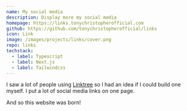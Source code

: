 ```yaml
---
name: My social media
description: Display more my social media
homepage: https://links.tonychristopherofficial.com
github: https://github.com/tonychristopherofficial/links
icon: Link
image: /images/projects/links/cover.png
repo: links
techstack:
  - label: Typescript
  - label: Next.js
  - label: Tailwindcss
---
```


I saw a lot of people using [Linktree](https://linktr.ee/) so I had an idea if I could build one myself. I put a lot of social media links on one page.

And so this website was born!

